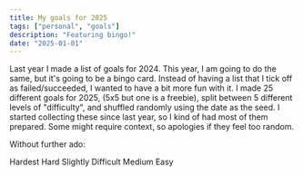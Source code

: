 ```yaml
---
title: My goals for 2025
tags: ["personal", "goals"]
description: "Featuring bingo!"
date: "2025-01-01"
---
```



Last year I made a list of goals for 2024. This year, I am going to do the same,
but it's going to be a bingo card. Instead of having a list that I tick off
as failed/succeeded, I wanted to have a bit more fun with it. I made 25 different
goals for 2025, (5x5 but one is a freebie), split between 5 different levels
of "difficulty", and shuffled randomly using the date as the seed. I started 
collecting these since last year, so I kind of had most of them prepared. Some
might require context, so apologies if they feel too random.

Without further ado:

<BingoCard/>

<div class="flex flex-wrap gap-4 justify-center mt-4 text-sm">
  <span class="inline-flex items-center gap-2">
    <span class="w-4 h-4 inline-block bg-red-200 dark:bg-red-700/60 rounded"></span>
    Hardest
  </span>
  <span class="inline-flex items-center gap-2">
    <span class="w-4 h-4 inline-block bg-orange-200 dark:bg-orange-700/60 rounded"></span>
    Hard
  </span>
  <span class="inline-flex items-center gap-2">
    <span class="w-4 h-4 inline-block bg-yellow-200 dark:bg-yellow-700/60 rounded"></span>
    Slightly Difficult
  </span>
  <span class="inline-flex items-center gap-2">
    <span class="w-4 h-4 inline-block bg-green-200 dark:bg-green-700/60 rounded"></span>
    Medium
  </span>
  <span class="inline-flex items-center gap-2">
    <span class="w-4 h-4 inline-block bg-blue-200 dark:bg-blue-700/60 rounded"></span>
    Easy
  </span>
</div>
